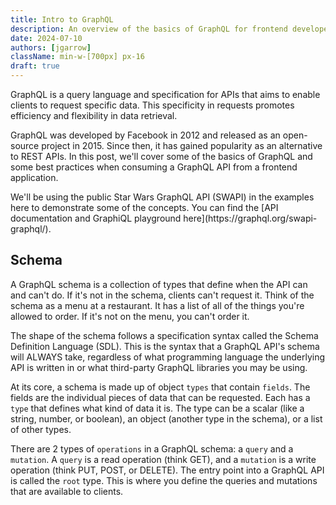```yaml
---
title: Intro to GraphQL
description: An overview of the basics of GraphQL for frontend developers
date: 2024-07-10
authors: [jgarrow]
className: min-w-[700px] px-16
draft: true
---
```




GraphQL is a query language and specification for APIs that aims to enable clients to request specific data. This specificity in requests promotes efficiency and flexibility in data retrieval.

GraphQL was developed by Facebook in 2012 and released as an open-source project in 2015. Since then, it has gained popularity as an alternative to REST APIs. In this post, we'll cover some of the basics of GraphQL and some best practices when consuming a GraphQL API from a frontend application.

<Callout>
  We'll be using the public Star Wars GraphQL API (SWAPI) in the examples here
  to demonstrate some of the concepts. You can find the [API documentation and
  GraphiQL playground here](https://graphql.org/swapi-graphql/).
</Callout>

## Schema

A GraphQL schema is a collection of types that define when the API can and can't do. If it's not in the schema, clients can't request it. Think of the schema as a menu at a restaurant. It has a list of all of the things you're allowed to order. If it's not on the menu, you can't order it.

The shape of the schema follows a specification syntax called the Schema Definition Language (SDL). This is the syntax that a GraphQL API's schema will ALWAYS take, regardless of what programming language the underlying API is written in or what third-party GraphQL libraries you may be using.

At its core, a schema is made up of object `types` that contain `fields`. The fields are the individual pieces of data that can be requested. Each <GlossaryTooltip term="field"><FieldTooltipContent /></GlossaryTooltip> has a `type` that defines what kind of data it is. The type can be a scalar (like a string, number, or boolean), an object (another type in the schema), or a list of other types.

There are 2 types of `operations` in a GraphQL schema: a `query` and a `mutation`. A `query` is a read operation (think GET), and a `mutation` is a write operation (think PUT, POST, or DELETE). The entry point into a GraphQL API is called the `root` type. This is where you define the queries and mutations that are available to clients.
